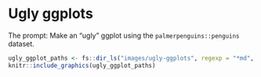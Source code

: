 # Ugly ggplots

The prompt: Make an "ugly" ggplot using the `palmerpenguins::penguins` dataset.

```r
ugly_ggplot_paths <- fs::dir_ls("images/ugly-ggplots", regexp = "*md", invert = TRUE)
knitr::include_graphics(ugly_ggplot_paths)
```
